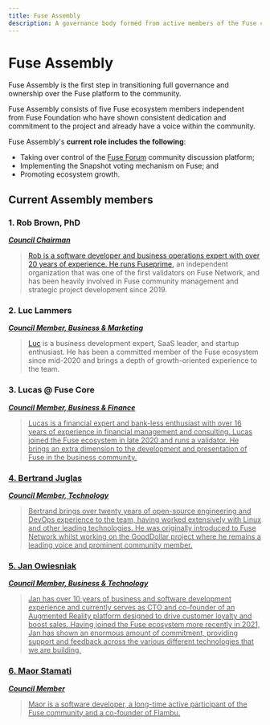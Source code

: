 ```yaml
---
title: Fuse Assembly
description: A governance body formed from active members of the Fuse community.
---
```


# Fuse Assembly

Fuse Assembly is the first step in transitioning full governance and ownership over the Fuse platform to the community.  

Fuse Assembly consists of five Fuse ecosystem members independent from Fuse Foundation who have shown consistent dedication and commitment to the project and already have a voice within the community.

Fuse Assembly's **current role includes the following**: 

* Taking over control of the [Fuse Forum](https://forum.fuse.io/) community discussion platform;
* Implementing the Snapshot voting mechanism on Fuse; and
* Promoting ecosystem growth. 

## Current Assembly members

### **1. Rob Brown, PhD** <a href="#b624" id="b624" />

***Council Chairman***

> Rob is a software developer and business operations expert with over 20 years of experience. He runs [Fuseprime](https://fuseprime.com/)**,** an independent organization that was one of the first validators on Fuse Network, and has been heavily involved in Fuse community management and strategic project development since 2019.

### **2. Luc Lammers** <a href="#1b91" id="1b91" />

***Council Member, Business & Marketing***

> [Luc](https://www.luclammers.com/) is a business development expert, SaaS leader, and startup enthusiast. He has been a committed member of the Fuse ecosystem since mid-2020 and brings a depth of growth-oriented experience to the team.

### **3. Lucas @ Fuse Core** <a href="#2105" id="2105" />

***Council Member, Business & Finance***

> Lucas is a financial expert and bank-less enthusiast with over 16 years of experience in financial management and consulting. Lucas joined the Fuse ecosystem in late 2020 and runs a validator. He brings an extra dimension to the development and presentation of Fuse in the business community.

### **4. Bertrand Juglas** <a href="#41a8" id="41a8" />

***Council Member, Technology***

> Bertrand brings over twenty years of open-source engineering and DevOps experience to the team, having worked extensively with Linux and other leading technologies. He was originally introduced to Fuse Network whilst working on the GoodDollar project where he remains a leading voice and prominent community member.

### **5. Jan Owiesniak** <a href="#bce2" id="bce2" />

***Council Member, Business & Technology***

> Jan has over 10 years of business and software development experience and currently serves as CTO and co-founder of an Augmented Reality platform designed to drive customer loyalty and boost sales. Having joined the Fuse ecosystem more recently in 2021, Jan has shown an enormous amount of commitment, providing support and feedback across the various different technologies that we are building.

### **6. Maor Stamati** <a href="#b624" id="b624" />

***Council Member***

> Maor is a software developer, a long-time active participant of the Fuse community and a co-founder of Flambu. 
